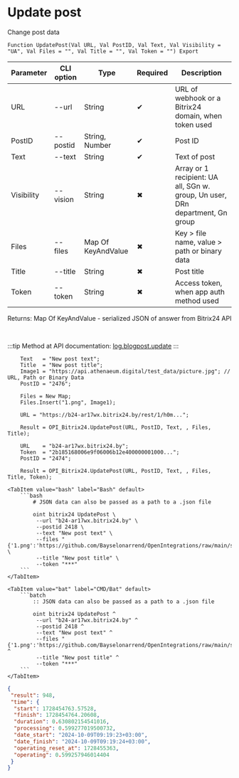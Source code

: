 ﻿---
sidebar_position: 2
description: Update post and other functions to work with Bitrix24 in the Open Integration Package, a free open-source integration library for 1C:Enterprise 8, OneScript and CLI
keywords: [1C, 1С, 1С:Enterprise, 1С:Enterprise 8.3, API, Integration, Services, Exchange, OneScript, CLI, Bitrix24]
---


# Update post
 Change post data



`Function UpdatePost(Val URL, Val PostID, Val Text, Val Visibility = "UA", Val Files = "", Val Title = "", Val Token = "") Export`

  | Parameter | CLI option | Type | Required | Description |
  |-|-|-|-|-|
  | URL | --url | String | &#x2714; | URL of webhook or a Bitrix24 domain, when token used |
  | PostID | --postid | String, Number | &#x2714; | Post ID |
  | Text | --text | String | &#x2714; | Text of post |
  | Visibility | --vision | String | &#x2716; | Array or 1 recipient: UA all, SGn w. group, Un user, DRn department, Gn group |
  | Files | --files | Map Of KeyAndValue | &#x2716; | Key > file name, value > path or binary data |
  | Title | --title | String | &#x2716; | Post title |
  | Token | --token | String | &#x2716; | Access token, when app auth method used |

  
  Returns:  Map Of KeyAndValue - serialized JSON of answer from Bitrix24 API

<br/>

:::tip
Method at API documentation: [log.blogpost.update](https://dev.1c-bitrix.ru/rest_help/log/log_blogpost_update.php)
:::
<br/>



```bsl title="1C:Enterprise/OneScript code example"
    Text   = "New post text";
    Title  = "New post title";
    Image1 = "https://api.athenaeum.digital/test_data/picture.jpg"; // URL, Path or Binary Data
    PostID = "2476";

    Files = New Map;
    Files.Insert("1.png", Image1);

    URL = "https://b24-ar17wx.bitrix24.by/rest/1/h0m...";

    Result = OPI_Bitrix24.UpdatePost(URL, PostID, Text, , Files, Title);

    URL    = "b24-ar17wx.bitrix24.by";
    Token  = "2b185168006e9f06006b12e400000001000...";
    PostID = "2474";

    Result = OPI_Bitrix24.UpdatePost(URL, PostID, Text, , Files, Title, Token);
```
 

 <Tabs>
  
    <TabItem value="bash" label="Bash" default>
        ```bash
            # JSON data can also be passed as a path to a .json file
            
            oint bitrix24 UpdatePost \
             --url "b24-ar17wx.bitrix24.by" \
             --postid 2418 \
             --text "New post text" \
             --files "{'1.png':'https://github.com/Bayselonarrend/OpenIntegrations/raw/main/service/test_data/picture.jpg'}" \
             --title "New post title" \
             --token "***"
        ```
    </TabItem>
  
    <TabItem value="bat" label="CMD/Bat" default>
        ```batch
            :: JSON data can also be passed as a path to a .json file
            
            oint bitrix24 UpdatePost ^
             --url "b24-ar17wx.bitrix24.by" ^
             --postid 2418 ^
             --text "New post text" ^
             --files "{'1.png':'https://github.com/Bayselonarrend/OpenIntegrations/raw/main/service/test_data/picture.jpg'}" ^
             --title "New post title" ^
             --token "***"
        ```
    </TabItem>
</Tabs>


```json title="Result"
{
 "result": 948,
 "time": {
  "start": 1728454763.57528,
  "finish": 1728454764.20608,
  "duration": 0.630802154541016,
  "processing": 0.599277019500732,
  "date_start": "2024-10-09T09:19:23+03:00",
  "date_finish": "2024-10-09T09:19:24+03:00",
  "operating_reset_at": 1728455363,
  "operating": 0.599257946014404
 }
}
```
